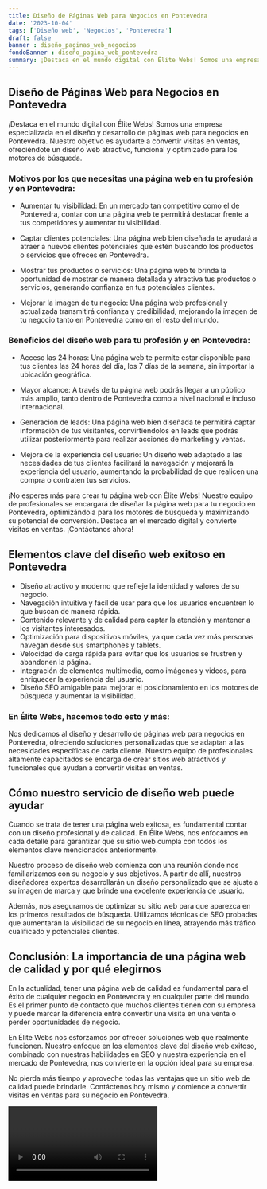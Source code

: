 ```yaml
---
title: Diseño de Páginas Web para Negocios en Pontevedra
date: '2023-10-04'
tags: ['Diseño web', 'Negocios', 'Pontevedra']
draft: false
banner : diseño_paginas_web_negocios
fondoBanner : diseño_pagina_web_pontevedra
summary: ¡Destaca en el mundo digital con Élite Webs! Somos una empresa especializada en el diseño y desarrollo de páginas web para negocios en Pontevedra. Nuestro objetivo es ayudarte a convertir visitas en ventas, ofreciéndote un diseño web atractivo, funcional y optimizado para los motores de búsqueda.
---
```


## Diseño de Páginas Web para Negocios en Pontevedra

¡Destaca en el mundo digital con Élite Webs! Somos una empresa especializada en el diseño y desarrollo de páginas web para negocios en Pontevedra. Nuestro objetivo es ayudarte a convertir visitas en ventas, ofreciéndote un diseño web atractivo, funcional y optimizado para los motores de búsqueda.

### Motivos por los que necesitas una página web en tu profesión y en Pontevedra:

- Aumentar tu visibilidad: En un mercado tan competitivo como el de Pontevedra, contar con una página web te permitirá destacar frente a tus competidores y aumentar tu visibilidad.

- Captar clientes potenciales: Una página web bien diseñada te ayudará a atraer a nuevos clientes potenciales que estén buscando los productos o servicios que ofreces en Pontevedra.

- Mostrar tus productos o servicios: Una página web te brinda la oportunidad de mostrar de manera detallada y atractiva tus productos o servicios, generando confianza en tus potenciales clientes.

- Mejorar la imagen de tu negocio: Una página web profesional y actualizada transmitirá confianza y credibilidad, mejorando la imagen de tu negocio tanto en Pontevedra como en el resto del mundo.

### Beneficios del diseño web para tu profesión y en Pontevedra:

- Acceso las 24 horas: Una página web te permite estar disponible para tus clientes las 24 horas del día, los 7 días de la semana, sin importar la ubicación geográfica.

- Mayor alcance: A través de tu página web podrás llegar a un público más amplio, tanto dentro de Pontevedra como a nivel nacional e incluso internacional.

- Generación de leads: Una página web bien diseñada te permitirá captar información de tus visitantes, convirtiéndolos en leads que podrás utilizar posteriormente para realizar acciones de marketing y ventas.

- Mejora de la experiencia del usuario: Un diseño web adaptado a las necesidades de tus clientes facilitará la navegación y mejorará la experiencia del usuario, aumentando la probabilidad de que realicen una compra o contraten tus servicios.

¡No esperes más para crear tu página web con Élite Webs! Nuestro equipo de profesionales se encargará de diseñar la página web para tu negocio en Pontevedra, optimizándola para los motores de búsqueda y maximizando su potencial de conversión. Destaca en el mercado digital y convierte visitas en ventas. ¡Contáctanos ahora!

<GifSeo />

<Cta />

## Elementos clave del diseño web exitoso en Pontevedra

- Diseño atractivo y moderno que refleje la identidad y valores de su negocio.
- Navegación intuitiva y fácil de usar para que los usuarios encuentren lo que buscan de manera rápida.
- Contenido relevante y de calidad para captar la atención y mantener a los visitantes interesados.
- Optimización para dispositivos móviles, ya que cada vez más personas navegan desde sus smartphones y tablets.
- Velocidad de carga rápida para evitar que los usuarios se frustren y abandonen la página.
- Integración de elementos multimedia, como imágenes y videos, para enriquecer la experiencia del usuario.
- Diseño SEO amigable para mejorar el posicionamiento en los motores de búsqueda y aumentar la visibilidad.

### En Élite Webs, hacemos todo esto y más:

Nos dedicamos al diseño y desarrollo de páginas web para negocios en Pontevedra, ofreciendo soluciones personalizadas que se adaptan a las necesidades específicas de cada cliente. Nuestro equipo de profesionales altamente capacitados se encarga de crear sitios web atractivos y funcionales que ayudan a convertir visitas en ventas.

## Cómo nuestro servicio de diseño web puede ayudar

Cuando se trata de tener una página web exitosa, es fundamental contar con un diseño profesional y de calidad. En Élite Webs, nos enfocamos en cada detalle para garantizar que su sitio web cumpla con todos los elementos clave mencionados anteriormente.

Nuestro proceso de diseño web comienza con una reunión donde nos familiarizamos con su negocio y sus objetivos. A partir de allí, nuestros diseñadores expertos desarrollarán un diseño personalizado que se ajuste a su imagen de marca y que brinde una excelente experiencia de usuario.

Además, nos aseguramos de optimizar su sitio web para que aparezca en los primeros resultados de búsqueda. Utilizamos técnicas de SEO probadas que aumentarán la visibilidad de su negocio en línea, atrayendo más tráfico cualificado y potenciales clientes.

## Conclusión: La importancia de una página web de calidad y por qué elegirnos

En la actualidad, tener una página web de calidad es fundamental para el éxito de cualquier negocio en Pontevedra y en cualquier parte del mundo. Es el primer punto de contacto que muchos clientes tienen con su empresa y puede marcar la diferencia entre convertir una visita en una venta o perder oportunidades de negocio.

En Élite Webs nos esforzamos por ofrecer soluciones web que realmente funcionen. Nuestro enfoque en los elementos clave del diseño web exitoso, combinado con nuestras habilidades en SEO y nuestra experiencia en el mercado de Pontevedra, nos convierte en la opción ideal para su empresa.

No pierda más tiempo y aproveche todas las ventajas que un sitio web de calidad puede brindarle. Contáctenos hoy mismo y comience a convertir visitas en ventas para su negocio en Pontevedra.

<Video />

<CtaBot job='Negocios' city='Pontevedra'/>

<Gmaps query='Pontevedra+españa+maps' />